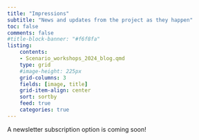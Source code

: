 ```yaml
---
title: "Impressions"
subtitle: "News and updates from the project as they happen"
toc: false
comments: false
#title-block-banner: "#f6f8fa"
listing:
    contents: 
    - Scenario_workshops_2024_blog.qmd
    type: grid
    #image-height: 225px
    grid-columns: 3
    fields: [image, title]
    grid-item-align: center
    sort: sortby
    feed: true
    categories: true
---
```


A newsletter subscription option is coming soon!  



